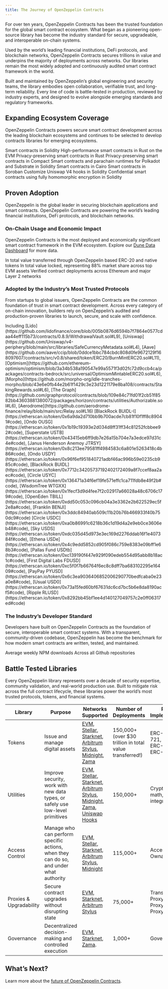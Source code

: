 ```yaml
---
title: The Journey of OpenZeppelin Contracts
---
```


For over ten years, OpenZeppelin Contracts has been the trusted foundation for the global smart contract ecosystem. What began as a pioneering open-source library has become the industry standard for secure, upgradeable, and interoperable on-chain systems.

Used by the world’s leading financial institutions, DeFi protocols, and blockchain networks, OpenZeppelin Contracts secures trillions in value and underpins the majority of deployments across networks. Our libraries remain the most widely adopted and continuously audited smart contract framework in the world.

Built and maintained by OpenZeppelin’s global engineering and security teams, the library embodies open collaboration, verifiable trust, and long-term reliability. Every line of code is battle-tested in production, reviewed by industry experts, and designed to evolve alongside emerging standards and regulatory frameworks.

## Expanding Ecosystem Coverage

OpenZeppelin Contracts powers secure smart contract development across the leading blockchain ecosystems and continues to be selected to develop contracts libraries for emerging ecosystems.

<Cards>
  <Card title="Ethereum & EVM" href="https://github.com/OpenZeppelin/openzeppelin-contracts">
    Smart contracts in Solidity
  </Card>

  <Card title="Arbitrum Stylus" href="https://github.com/OpenZeppelin/rust-contracts-stylus">
    High-performance smart contracts in Rust on the EVM
  </Card>

  <Card title="Miden">
    Privacy-preserving smart contracts in Rust
  </Card>

  <Card title="Midnight" href="https://github.com/OpenZeppelin/compact-contracts">
    Privacy-preserving smart contracts in Compact
  </Card>

  <Card title="Polkadot" href="https://github.com/OpenZeppelin/polkadot-runtime-templates">
    Smart contracts and parachain runtimes for Polkadot and Substrate in Solidity
  </Card>

  <Card title="Starknet" href="https://github.com/OpenZeppelin/cairo-contracts">
    Smart contracts in Cairo
  </Card>  

  <Card title="Stellar" href="https://github.com/OpenZeppelin/stellar-contracts">
    Smart contracts in Soroban
  </Card>

  <Card title="Uniswap Hooks" href="https://github.com/OpenZeppelin/uniswap-hooks">
    Customize Uniswap V4 hooks in Solidity 
  </Card>

  <Card title="Zama FHEVM" href="https://github.com/OpenZeppelin/openzeppelin-confidential-contracts">
    Confidential smart contracts using fully homomorphic encryption in Solidity
  </Card>
</Cards>

## Proven Adoption

OpenZeppelin is the global leader in securing blockchain applications and smart contracts. OpenZeppelin Contracts are powering the world’s leading financial institutions, DeFi protocols, and blockchain networks.

### On-Chain Usage and Economic Impact

OpenZeppelin Contracts is the most deployed and economically significant smart contract framework in the EVM ecosystem. Explore our [Dune Data Dashboard](https://dune.com/openzeppelin/openzeppelin-contracts-metrics) for more data.

<Cards>
  <Card title="$31 trillion+">
    In total value transferred through OpenZeppelin based ERC-20 and native tokens
  </Card>

  <Card title="$220 billion+">
    In total value locked, representing 88% market share across top EVM assets
  </Card>

  <Card title="155,000+">
    Verified contract deployments across Ethereum and major Layer 2 networks
  </Card>
</Cards>

### Adopted by the Industry’s Most Trusted Protocols

From startups to global issuers, OpenZeppelin Contracts are the common foundation of trust in smart contract development. Across every category of on-chain innovation, builders rely on OpenZeppelin’s audited and production-proven libraries to launch, secure, and scale with confidence.

<Cards>
  <Card title="Major Defi and Infrastructure Protocols">
    Including [Lido](https://github.com/lidofinance/core/blob/005b0876d6594b7f7864e0577cdaa44eff115b73/contracts/0.8.9/WithdrawalVault.sol#L9), [Uniswap](https://github.com/Uniswap/v4-periphery/blob/main/src/libraries/SafeCurrencyMetadata.sol#L4), [Aave](https://github.com/aave/ccip/blob/0ddce1bbc784cbdc808d0fe9672129f168097607/contracts/src/v0.8/shared/token/ERC20/BurnMintERC20.sol#L11), [Optimism](https://github.com/ethereum-optimism/optimism/blob/3a34b538a190547e99a5571f3d02fc72d9ccb4ca/packages/contracts-bedrock/src/universal/OptimismMintableERC20.sol#L6), [Morpho](https://github.com/morpho-org/idle-tranches-morpho/blob/43e6e0fb44e2b61f1429c3e23d1221179e8ba108/contracts/StakingRewards.sol#L6), [The Graph](https://github.com/graphprotocol/contracts/blob/109e84c71fd01f2cb51f8582bb43603881380072/packages/horizon/contracts/utilities/Authorizable.sol#L6), [Aerodrome](https://github.com/aerodrome-finance/relay/blob/main/src/Relay.sol#L16)
  </Card>

  <Card title="10 of top 10 Tokenized U.S. Treasuries by Market Cap">
    [BlackRock BUIDL-I](https://etherscan.io/token/0x6a9da2d710bb9b700acde7cb81f10f1ff8c89041#code), [Ondo OUSG](https://etherscan.io/token/0x1b19c19393e2d034d8ff31ff34c81252fcbbee92#code), [Superstate USTB](https://etherscan.io/token/0x43415eb6ff9db7e26a15b704e7a3edce97d31c4e#code), [Janus Henderson Anemoy JTRSY](https://etherscan.io/token/0x8c213ee79581ff4984583c6a801e5263418c4b86#code), [Ondo USDY](https://etherscan.io/token/0x96f6ef951840721adbf46ac996b59e0235cb985c#code), [BlackRock BUIDL](https://etherscan.io/token/0x7712c34205737192402172409a8f7ccef8aa2aec#code), [Circle USYC](https://etherscan.io/token/0x136471a34f6ef19fe571effc1ca711fdb8e49f2b#code), [WisdomTree WTGXX](https://etherscan.io/token/0x1fecf3d9d4fee7f2c02917a66028a48c6706c179#code), [OpenEden TBILL](https://etherscan.io/token/0xdd50c053c096cb04a3e3362e2b622529ec5f2e8a#code), [Franklin BENJI](https://etherscan.io/token/0x3ddc84940ab509c11b20b76b466933f40b750dc9#code)
  </Card>

  <Card title="8 of top 10 Stablecoins by Market Cap">
    [Circle USDC](https://etherscan.io/token/0xa0b86991c6218b36c1d19d4a2e9eb0ce3606eb48#code), [Sky USDS](https://etherscan.io/token/0xdc035d45d973e3ec169d2276ddab16f1e407384f#code), [Ethena USDe](https://etherscan.io/token/0x4c9edd5852cd905f086c759e8383e09bff1e68b3#code), [Pallas Fund USDtb](https://etherscan.io/token/0xc139190f447e929f090edeb554d95abb8b18ac1c#code), [First Digital Labs FDUSD](https://etherscan.io/token/0xc5f0f7b66764f6ec8c8dff7ba683102295e16409#code), [PayPay PYUSD](https://etherscan.io/token/0x6c3ea9036406852006290770bedfcaba0e23a0e8#code), [Usual USD0](https://etherscan.io/token/0x73a15fed60bf67631dc6cd7bc5b6e8da8190acf5#code), [Ripple RLUSD](https://etherscan.io/token/0x8292bb45bf1ee4d140127049757c2e0ff06317ed#code)
  </Card>
</Cards>

### The Industry’s Developer Standard

Developers have built on OpenZeppelin Contracts as the foundation of secure, interoperable smart contract systems. With a transparent, community-driven codebase, OpenZeppelin has become the benchmark for how modern smart contracts are written, tested, and maintained.

<Cards>
  <Card title="590,000+">
    Average weekly NPM downloads
  </Card>

  <Card title="28,000+ stars and 13,000+ forks">
    Across all Github repositories
  </Card>
</Cards>

## Battle Tested Libraries

Every OpenZeppelin library represents over a decade of security expertise, community validation, and real-world production use. Built to mitigate risk across the full contract lifecycle, these libraries power the world’s most trusted protocols, tokens, and financial systems.

| Library | Purpose | Networks Supported | Number of Deployments | Popular Implementations | Example Use |
| --- | --- | --- | --- | --- | --- |
| Tokens | Issue and manage digital assets | [EVM](https://github.com/OpenZeppelin/openzeppelin-contracts/tree/master/contracts/token), [Stellar](https://github.com/OpenZeppelin/stellar-contracts/tree/main/packages/tokens), [Starknet](https://github.com/OpenZeppelin/cairo-contracts/tree/main/packages/token), [Arbitrum Stylus](https://github.com/OpenZeppelin/rust-contracts-stylus/tree/main/contracts/src/token), [Midnight](https://github.com/OpenZeppelin/compact-contracts/tree/main/contracts/src/token), [Zama](https://github.com/OpenZeppelin/openzeppelin-confidential-contracts/tree/master/contracts/token)  | 150,000+ (over $30 trillion in total value transferred!) | ERC-20, ERC-721, ERC-1155, ERC-4626, ERC-6909 | [Circle USDC](https://etherscan.io/address/0x43506849d7c04f9138d1a2050bbf3a0c054402dd#code#F17#L23), [Ondo OUSG](https://etherscan.io/address/0x1ceb44b6e515abf009e0ccb6ddafd723886cf3ff#code#F12#L2), [Lido](https://github.com/lidofinance/core/blob/005b0876d6594b7f7864e0577cdaa44eff115b73/contracts/0.8.9/WithdrawalVault.sol#L9) |
| Utilities | Improve security, work with new data types, or safely use low-level primitives | [EVM](https://github.com/OpenZeppelin/openzeppelin-contracts/tree/master/contracts/utils), [Stellar](https://github.com/OpenZeppelin/stellar-contracts/tree/main/packages/contract-utils), [Starknet](https://github.com/OpenZeppelin/cairo-contracts/tree/main/packages/utils), [Arbitrum Stylus](https://github.com/OpenZeppelin/rust-contracts-stylus/tree/main/contracts/src/utils), [Midnight](https://github.com/OpenZeppelin/compact-contracts/tree/main/contracts/src/utils), [Zama](https://github.com/OpenZeppelin/openzeppelin-confidential-contracts/tree/master/contracts/utils), [Uniswap Hooks](https://github.com/OpenZeppelin/uniswap-hooks/tree/master/src/utils) | 150,000+ | Cryptography, math, data integrity | [Ethena USDe](https://etherscan.io/token/0x4c9edd5852cd905f086c759e8383e09bff1e68b3#code#F19#L2), [Pallas Fund USDtb](https://etherscan.io/address/0xea8a763b5b1f9c9c7aea64f33947448d9e39e475#code#F14#L2), [Graph Protocol](https://github.com/graphprotocol/contracts/blob/109e84c71fd01f2cb51f8582bb43603881380072/packages/horizon/contracts/utilities/Authorizable.sol#L6) |
| Access Control | Manage who can perform specific actions, when they can do so, and under what authority | [EVM](https://github.com/OpenZeppelin/openzeppelin-contracts/tree/master/contracts/access), [Stellar](https://github.com/OpenZeppelin/stellar-contracts/tree/main/packages/access), [Starknet](https://github.com/OpenZeppelin/cairo-contracts/tree/main/packages/access), [Arbitrum Stylus](https://github.com/OpenZeppelin/rust-contracts-stylus/tree/main/contracts/src/access), [Midnight](https://github.com/OpenZeppelin/compact-contracts/tree/main/contracts/src/access) | 115,000+ | Access Control, Ownable | [Lido](https://github.com/lidofinance/core/blob/master/contracts/0.8.9/utils/access/AccessControlEnumerable.sol#L5), [Circle USDC](https://etherscan.io/address/0x43506849d7c04f9138d1a2050bbf3a0c054402dd#code#F13#L31), [BlockRock BUIDL-I](https://etherscan.io/address/0x9e2693f54831f6f52b0bb952c2935d26919a3626#code#F2#L2) |
| Proxies & Upgradability | Secure contract upgrades without disrupting state | [EVM](https://github.com/OpenZeppelin/openzeppelin-contracts/tree/master/contracts/proxy), [Starknet](https://github.com/OpenZeppelin/cairo-contracts/tree/main/packages/upgrades), [Arbitrum Stylus](https://github.com/OpenZeppelin/rust-contracts-stylus/tree/main/contracts/src/proxy) | 75,000+ | Transparent Proxy, UUPS Proxy, Beacon Proxy | [Lido](https://github.com/lidofinance/core/blob/master/contracts/0.8.4/WithdrawalsManagerProxy.sol#L317), [Sky USDS](https://etherscan.io/address/0x1923dfee706a8e78157416c29cbccfde7cdf4102#code#F2#L2), [BlackRock BUIDL-I](https://etherscan.io/token/0x6a9da2d710bb9b700acde7cb81f10f1ff8c89041#code#F4#L2) |
| Governance | Decentralized decision-making and controlled execution | [EVM](https://github.com/OpenZeppelin/openzeppelin-contracts/tree/master/contracts/governance), [Starknet](https://github.com/OpenZeppelin/cairo-contracts/tree/main/packages/governance), [Zama](https://github.com/OpenZeppelin/openzeppelin-confidential-contracts/tree/master/contracts/governance). | 1,000+ | Governor | [Arbitrum DAO](https://github.com/ArbitrumFoundation/governance/blob/main/src/L2ArbitrumGovernor.sol) |

## What’s Next?

Learn more about the [future of OpenZeppelin Contracts](/impact/contracts-future).
